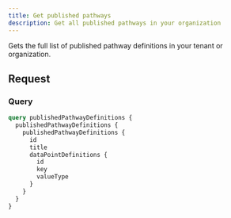 ```yaml
---
title: Get published pathways
description: Get all published pathways in your organization
---
```


Gets the full list of published pathway definitions in your tenant or organization.

## Request

### Query

```graphql
query publishedPathwayDefinitions {
  publishedPathwayDefinitions {
    publishedPathwayDefinitions {
      id
      title
      dataPointDefinitions {
        id
        key
        valueType
      }
    }
  }
}
```
